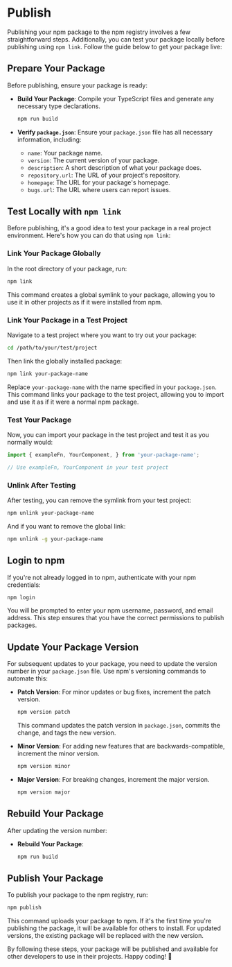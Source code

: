 # Publish

Publishing your npm package to the npm registry involves a few straightforward steps. Additionally, you can test your package locally before publishing using `npm link`. Follow the guide below to get your package live:

## Prepare Your Package

Before publishing, ensure your package is ready:

- **Build Your Package**: Compile your TypeScript files and generate any necessary type declarations.

  ```bash
  npm run build
  ```

- **Verify `package.json`**: Ensure your `package.json` file has all necessary information, including:

  - `name`: Your package name.
  - `version`: The current version of your package.
  - `description`: A short description of what your package does.
  - `repository.url`: The URL of your project's repository.
  - `homepage`: The URL for your package's homepage.
  - `bugs.url`: The URL where users can report issues.

## Test Locally with `npm link`

Before publishing, it&apos;s a good idea to test your package in a real project environment. Here&apos;s how you can do that using `npm link`:

### Link Your Package Globally

In the root directory of your package, run:

```bash
npm link
```

This command creates a global symlink to your package, allowing you to use it in other projects as if it were installed from npm.

### Link Your Package in a Test Project

Navigate to a test project where you want to try out your package:

```bash
cd /path/to/your/test/project
```

Then link the globally installed package:

```bash
npm link your-package-name
```

Replace `your-package-name` with the name specified in your `package.json`. This command links your package to the test project, allowing you to import and use it as if it were a normal npm package.

### Test Your Package

Now, you can import your package in the test project and test it as you normally would:

```javascript
import { exampleFn, YourComponent, } from 'your-package-name';

// Use exampleFn, YourComponent in your test project
```

### Unlink After Testing

After testing, you can remove the symlink from your test project:

```bash
npm unlink your-package-name
```

And if you want to remove the global link:

```bash
npm unlink -g your-package-name
```

## Login to npm

If you&apos;re not already logged in to npm, authenticate with your npm credentials:

```bash
npm login
```

You will be prompted to enter your npm username, password, and email address. This step ensures that you have the correct permissions to publish packages.

## Update Your Package Version

For subsequent updates to your package, you need to update the version number in your `package.json` file. Use npm's versioning commands to automate this:

- **Patch Version**: For minor updates or bug fixes, increment the patch version.

  ```bash
  npm version patch
  ```
  This command updates the patch version in `package.json`, commits the change, and tags the new version.

- **Minor Version**: For adding new features that are backwards-compatible, increment the minor version.

  ```bash
  npm version minor
  ```

- **Major Version**: For breaking changes, increment the major version.

  ```bash
  npm version major
  ```

## Rebuild Your Package

After updating the version number:

- **Rebuild Your Package**:

  ```bash
  npm run build
  ```

## Publish Your Package

To publish your package to the npm registry, run:

```bash
npm publish
```

This command uploads your package to npm. If it&apos;s the first time you&apos;re publishing the package, it will be available for others to install. For updated versions, the existing package will be replaced with the new version.

By following these steps, your package will be published and available for other developers to use in their projects. Happy coding! 🚀
